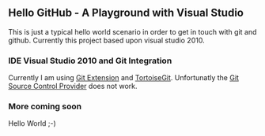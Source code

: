 ==Hello GitHub - A Playground with Visual Studio==
This is just a typical hello world scenario in order to get in touch with git and github. Currently this project based upon visual studio 2010. 
===IDE Visual Studio 2010 and Git Integration===
Currently I am using [http://code.google.com/p/gitextensions/ Git Extension] and [http://code.google.com/p/tortoisegit/ TortoiseGit]. 
Unfortunatly the [http://gitscc.codeplex.com/ Git Source Control Provider] does not work.
===More coming soon===
Hello World ;-)